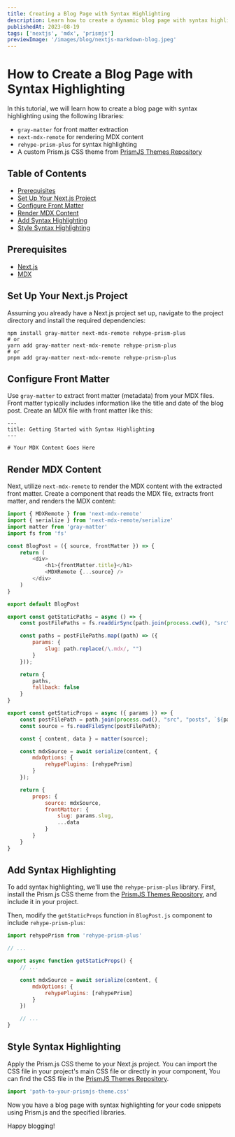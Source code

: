 ```yaml
---
title: Creating a Blog Page with Syntax Highlighting
description: Learn how to create a dynamic blog page with syntax highlighting using Next.js, MDX, and Prism.js. Step-by-step guide to set up your project, configure front matter, render MDX content, and add stylish syntax highlighting for code snippets.
publishedAt: 2023-08-19
tags: ['nextjs', 'mdx', 'prismjs']
previewImage: '/images/blog/nextjs-markdown-blog.jpeg'
---
```


# How to Create a Blog Page with Syntax Highlighting

In this tutorial, we will learn how to create a blog page with syntax highlighting using the following libraries:

-   `gray-matter` for front matter extraction
-   `next-mdx-remote` for rendering MDX content
-   `rehype-prism-plus` for syntax highlighting
-   A custom Prism.js CSS theme from [PrismJS Themes Repository](https://github.com/PrismJS/prism-themes)

## Table of Contents

-   [Prerequisites](#prerequisites)
-   [Set Up Your Next.js Project](#set-up-your-nextjs-project)
-   [Configure Front Matter](#configure-front-matter)
-   [Render MDX Content](#render-mdx-content)
-   [Add Syntax Highlighting](#add-syntax-highlighting)
-   [Style Syntax Highlighting](#style-syntax-highlighting)

## Prerequisites

-   [Next.js](https://nextjs.org/docs/getting-started)
-   [MDX](https://mdxjs.com/getting-started/next)

## Set Up Your Next.js Project

Assuming you already have a Next.js project set up, navigate to the project directory and install the required dependencies:

```bash:Terminal
npm install gray-matter next-mdx-remote rehype-prism-plus
# or
yarn add gray-matter next-mdx-remote rehype-prism-plus
# or
pnpm add gray-matter next-mdx-remote rehype-prism-plus
```

## Configure Front Matter

Use `gray-matter` to extract front matter (metadata) from your MDX files. Front matter typically includes information like the title and date of the blog post. Create an MDX file with front matter like this:

```md:blog-post.mdx
---
title: Getting Started with Syntax Highlighting
---

# Your MDX Content Goes Here
```

## Render MDX Content

Next, utilize `next-mdx-remote` to render the MDX content with the extracted front matter. Create a component that reads the MDX file, extracts front matter, and renders the MDX content:

```jsx:pages/blog/[slug].js
import { MDXRemote } from 'next-mdx-remote'
import { serialize } from 'next-mdx-remote/serialize'
import matter from 'gray-matter'
import fs from 'fs'

const BlogPost = ({ source, frontMatter }) => {
    return (
        <div>
            <h1>{frontMatter.title}</h1>
            <MDXRemote {...source} />
        </div>
    )
}

export default BlogPost

export const getStaticPaths = async () => {
    const postFilePaths = fs.readdirSync(path.join(process.cwd(), "src", "posts"));

    const paths = postFilePaths.map((path) => ({
        params: {
            slug: path.replace(/\.mdx/, "")
        }
    }));

    return {
        paths,
        fallback: false
    }
}

export const getStaticProps = async ({ params }) => {
    const postFilePath = path.join(process.cwd(), "src", "posts", `${params.slug}.mdx`);
    const source = fs.readFileSync(postFilePath);

    const { content, data } = matter(source);

    const mdxSource = await serialize(content, {
        mdxOptions: {
            rehypePlugins: [rehypePrism]
        }
    });

    return {
        props: {
            source: mdxSource,
            frontMatter: {
                slug: params.slug,
                ...data
            }
        }
    }
}
```

## Add Syntax Highlighting

To add syntax highlighting, we'll use the `rehype-prism-plus` library. First, install the Prism.js CSS theme from the [PrismJS Themes Repository](https://github.com/PrismJS/prism-themes), and include it in your project.

Then, modify the `getStaticProps` function in `BlogPost.js` component to include `rehype-prism-plus`:

```jsx:pages/blog/[slug].js
import rehypePrism from 'rehype-prism-plus'

// ...

export async function getStaticProps() {
    // ...

    const mdxSource = await serialize(content, {
        mdxOptions: {
            rehypePlugins: [rehypePrism]
        }
    })

    // ...
}
```

## Style Syntax Highlighting

Apply the Prism.js CSS theme to your Next.js project. You can import the CSS file in your project's main CSS file or directly in your component, You can find the CSS file in the [PrismJS Themes Repository](https://github.com/PrismJS/prism-themes).

```jsx:pages/_app.js
import 'path-to-your-prismjs-theme.css'
```

Now you have a blog page with syntax highlighting for your code snippets using Prism.js and the specified libraries.

Happy blogging!

